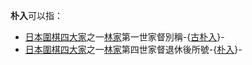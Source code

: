 '''朴入'''可以指：
*[[日本|日本]][[圍棋四大家|圍棋四大家]]之一[[林家_(圍棋)|林家]]第一世家督別稱-{[[第一世林門入齋|古朴入]]}-
*[[日本|日本]][[圍棋四大家|圍棋四大家]]之一[[林家_(圍棋)|林家]]第四世家督退休後所號-{[[第四世林門入|朴入]]}-

{{Disambig|CAT=二字人名消歧义}}
